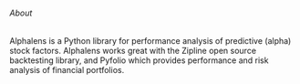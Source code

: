 ###### About
Alphalens is a Python library for performance analysis of predictive (alpha) stock factors.
Alphalens works great with the Zipline open source backtesting library, and Pyfolio which provides performance and risk analysis of financial portfolios.